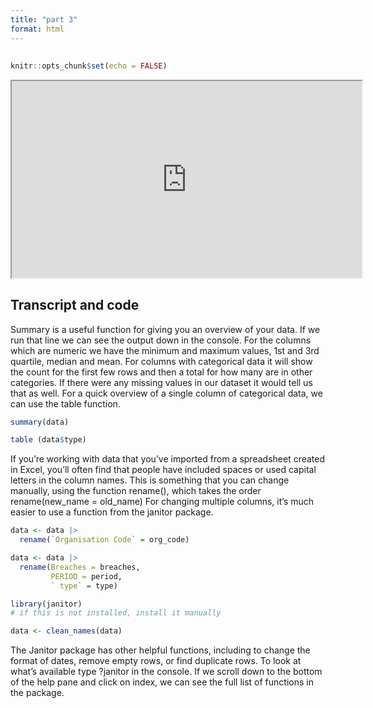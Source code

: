 ```yaml
---
title: "part 3"
format: html
---
```


## 

```r
knitr::opts_chunk$set(echo = FALSE)

```

<iframe width="560" height="315" src="https://www.youtube.com/embed/lzRmRcBVhZA?si=6ofhWnFE4xaLtw1n" data-external="1" allowfullscreen>

</iframe>

## Transcript and code

Summary is a useful function for giving you an overview of your data. If we run that line we can see the output down in the console.  For the columns which are numeric we have the minimum and maximum values, 1st and 3rd quartile, median and mean. For columns with categorical data it will show the count for the first few rows and then a total for how many are in other categories. If there were any missing values in our dataset it would tell us that as well.
For a quick overview of a single column of categorical data, we can use the table function.
```r
summary(data)

table (data$type)
```


If you’re working with data that you’ve imported from a spreadsheet created in Excel, you’ll often find that people have included spaces or used capital letters in the column names. This is something that you can change manually, using the function rename(), which takes the order rename(new_name = old_name)
For changing multiple columns, it’s much easier to use a function from the janitor package.

```r

data <- data |>
  rename(`Organisation Code` = org_code)

data <- data |>
  rename(Breaches = breaches,
         PERIOD = period,
         ` type` = type)

library(janitor)
# if this is not installed, install it manually

data <- clean_names(data)
```


The Janitor package has other helpful functions, including to change the format of dates, remove empty rows, or find duplicate rows. To look at what’s available type ?janitor in the console. If we scroll down to the bottom of the help pane and click on index, we can see the full list of functions in the package.


